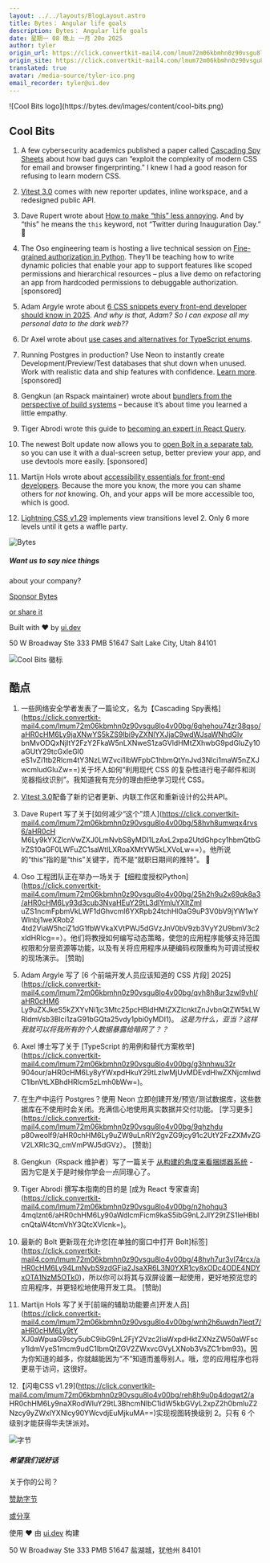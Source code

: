 ```yaml
---
layout: ../../layouts/BlogLayout.astro
title: Bytes： Angular life goals
description: Bytes： Angular life goals
date: 星期一 08 晚上 一月 20o 2025
author: tyler
origin_url: https://click.convertkit-mail4.com/lmum72m06kbmhn0z90vsgu8lo4v00bg/7qh7h2uoeqlx2ziz/aHR0cHM6Ly9ieXRlcy5kZXYvYXJjaGl2ZXMvMzYw
origin_site: https://click.convertkit-mail4.com/lmum72m06kbmhn0z90vsgu8lo4v00bg/7qh7h2uoeqlx2ziz/aHR0cHM6Ly9ieXRlcy5kZXYvYXJjaGl2ZXMvMzYw
translated: true
avatar: /media-source/tyler-ico.png
email_recorder: tyler@ui.dev
---
```



<Reference client:only="react" title="Bytes： Angular life goals" url="https://click.convertkit-mail4.com/lmum72m06kbmhn0z90vsgu8lo4v00bg/7qh7h2uoeqlx2ziz/aHR0cHM6Ly9ieXRlcy5kZXYvYXJjaGl2ZXMvMzYw" />

<Detail client:only="react">
	![Cool Bits logo](https://bytes.dev/images/content/cool-bits.png)

## Cool Bits

1.  A few cybersecurity academics published a paper called [Cascading Spy Sheets](https://click.convertkit-mail4.com/lmum72m06kbmhn0z90vsgu8lo4v00bg/6qhehou74zr38qso/aHR0cHM6Ly9jaXNwYS5kZS9lbi9yZXNlYXJjaC9wdWJsaWNhdGlvbnMvODQxNjItY2FzY2FkaW5nLXNweS1zaGVldHMtZXhwbG9pdGluZy10aGUtY29tcGxleGl0eS1vZi1tb2Rlcm4tY3NzLWZvci1lbWFpbC1hbmQtYnJvd3Nlci1maW5nZXJwcmludGluZw==) about how bad guys can “exploit the complexity of modern CSS for email and browser fingerprinting.” I knew I had a good reason for refusing to learn modern CSS.
    
2.  [Vitest 3.0](https://click.convertkit-mail4.com/lmum72m06kbmhn0z90vsgu8lo4v00bg/kkhmh2ulprwokghl/aHR0cHM6Ly92aXRlc3QuZGV2L2Jsb2cvdml0ZXN0LTM=) comes with new reporter updates, inline workspace, and a redesigned public API.
    
3.  Dave Rupert wrote about [How to make “this” less annoying](https://click.convertkit-mail4.com/lmum72m06kbmhn0z90vsgu8lo4v00bg/58hvh8umwqx4rvs6/aHR0cHM6Ly9kYXZlcnVwZXJ0LmNvbS8yMDI1LzAxL2xpa2UtdGhpcy1hbmQtbGlrZS10aGF0LWFuZC1saWtlLXRoaXMtYW5kLXVoLw==). And by “this” he means the `this` keyword, not “Twitter during Inauguration Day.” 🥲
    
4.  The Oso engineering team is hosting a live technical session on [Fine-grained authorization in Python](https://click.convertkit-mail4.com/lmum72m06kbmhn0z90vsgu8lo4v00bg/25h2h9u2x69qk8a3/aHR0cHM6Ly93d3cub3NvaHEuY29tL3dlYmluYXItZmluZS1ncmFpbmVkLWF1dGhvcml6YXRpb24tcHl0aG9uP3V0bV9jYW1wYWlnbj1weXRob24td2ViaW5hciZ1dG1fbWVkaXVtPWJ5dGVzJnV0bV9zb3VyY2U9bmV3c2xldHRlcg==). They’ll be teaching how to write dynamic policies that enable your app to support features like scoped permissions and hierarchical resources – plus a live demo on refactoring an app from hardcoded permissions to debuggable authorization. \[sponsored\]
    
5.  Adam Argyle wrote about [6 CSS snippets every front-end developer should know in 2025](https://click.convertkit-mail4.com/lmum72m06kbmhn0z90vsgu8lo4v00bg/qvh8h8ur3zwl9vhl/aHR0cHM6Ly9uZXJkeS5kZXYvNi1jc3Mtc25pcHBldHMtZXZlcnktZnJvbnQtZW5kLWRldmVsb3Blci1zaG91bGQta25vdy1pbi0yMDI1). _And why is that, Adam? So I can expose all my personal data to the dark web??_
    
6.  Dr Axel wrote about [use cases and alternatives for TypeScript enums](https://click.convertkit-mail4.com/lmum72m06kbmhn0z90vsgu8lo4v00bg/g3hnhwu32r904our/aHR0cHM6Ly8yYWxpdHkuY29tLzIwMjUvMDEvdHlwZXNjcmlwdC1lbnVtLXBhdHRlcm5zLmh0bWw=).
    
7.  Running Postgres in production? Use Neon to instantly create Development/Preview/Test databases that shut down when unused. Work with realistic data and ship features with confidence. [Learn more](https://click.convertkit-mail4.com/lmum72m06kbmhn0z90vsgu8lo4v00bg/9qhzhdup80weolf9/aHR0cHM6Ly9uZW9uLnRlY2gvZG9jcy91c2UtY2FzZXMvZGV2LXRlc3Q_cmVmPWJ5dGVz). \[sponsored\]
    
8.  Gengkun (an Rspack maintainer) wrote about [bundlers from the perspective of build systems](https://click.convertkit-mail4.com/lmum72m06kbmhn0z90vsgu8lo4v00bg/3ohphdu780mkedtr/aHR0cHM6Ly9naXRodWIuY29tL29yZ3Mvd2ViLWluZnJhLWRldi9kaXNjdXNzaW9ucy8yNA==) – because it’s about time you learned a little empathy.
    
9.  Tiger Abrodi wrote this guide to [becoming an expert in React Query](https://click.convertkit-mail4.com/lmum72m06kbmhn0z90vsgu8lo4v00bg/n2hohqu34mqlznt6/aHR0cHM6Ly90aWdlcmFicm9kaS5ibG9nL2JlY29tZS1leHBlcnQtaW4tcmVhY3QtcXVlcnk=).
    
10.  The newest Bolt update now allows you to [open Bolt in a separate tab](https://click.convertkit-mail4.com/lmum72m06kbmhn0z90vsgu8lo4v00bg/48hvh7ur3vl74rcx/aHR0cHM6Ly94LmNvbS9zdGFja2JsaXR6L3N0YXR1cy8xODc4ODE4NDYxOTA1NzM5OTk0), so you can use it with a dual-screen setup, better preview your app, and use devtools more easily. \[sponsored\]
    
11.  Martijn Hols wrote about [accessibility essentials for front-end developers](https://click.convertkit-mail4.com/lmum72m06kbmhn0z90vsgu8lo4v00bg/wnh2h6uwdn7leqt7/aHR0cHM6Ly9tYXJ0aWpuaG9scy5ubC9ibG9nL2FjY2Vzc2liaWxpdHktZXNzZW50aWFscy1ldmVyeS1mcm9udC1lbmQtZGV2ZWxvcGVyLXNob3VsZC1rbm93). Because the more you know, the more you can shame others for _not_ knowing. Oh, and your apps will be more accessible too, which is good.
    
12.  [Lightning CSS v1.29](https://click.convertkit-mail4.com/lmum72m06kbmhn0z90vsgu8lo4v00bg/reh8h9u0p4dogwt2/aHR0cHM6Ly9naXRodWIuY29tL3BhcmNlbC1idW5kbGVyL2xpZ2h0bmluZ2Nzcy9yZWxlYXNlcy90YWcvdjEuMjkuMA==) implements view transitions level 2. Only 6 more levels until it gets a waffle party.
    

![Bytes](https://bytes.dev/images/bytes-icon.png)

##### Want us to say nice things  
about your company?

[Sponsor Bytes](https://click.convertkit-mail4.com/lmum72m06kbmhn0z90vsgu8lo4v00bg/08hwhgud4vep3zhl/aHR0cHM6Ly9ieXRlcy5kZXYvYWR2ZXJ0aXNl)

[or share it](https://click.convertkit-mail4.com/lmum72m06kbmhn0z90vsgu8lo4v00bg/vqh3hmup6l0qzmig/aHR0cHM6Ly9ieXRlcy5kZXYvc2hhcmU=)

Built with ❤️ by [ui.dev](https://click.convertkit-mail4.com/lmum72m06kbmhn0z90vsgu8lo4v00bg/l2heh6u3pe2d8ei6/aHR0cHM6Ly91aS5kZXY=)

50 W Broadway Ste 333 PMB 51647 Salt Lake City, Utah 84101


</Detail>

![Cool Bits 徽标](https://bytes.dev/images/content/cool-bits.png)

## 酷点

1. 一些网络安全学者发表了一篇论文，名为【Cascading Spy表格]\(https://click.convertkit-mail4.com/lmum72m06kbmhn0z90vsgu8lo4v00bg/6qhehou74zr38qso/aHR0cHM6Ly9jaXNwYS5kZS9lbi9yZXNlYXJjaC9wdWJsaWNhdGlv bnMvODQxNjItY2FzY2FkaW5nLXNweS1zaGVldHMtZXhwbG9pdGluZy10aGUtY29tcGxleGl0 eS1vZi1tb2Rlcm4tY3NzLWZvci1lbWFpbC1hbmQtYnJvd3Nlci1maW5nZXJwcmludGluZw==)关于坏人如何“利用现代 CSS 的复杂性进行电子邮件和浏览器指纹识别”。我知道我有充分的理由拒绝学习现代 CSS。

2. [Vitest 3.0](https://click.convertkit-mail4.com/lmum72m06kbmhn0z90vsgu8lo4v00bg/kkhmh2ulprwokghl/aHR0cHM6Ly92aXRlc3QuZGV2L2Jsb2cvdml0ZXN0LTM=)配备了新的记者更新、内联工作区和重新设计的公共API。

3. Dave Rupert 写了关于\[如何减少“这个”烦人]\(https://click.convertkit-mail4.com/lmum72m06kbmhn0z90vsgu8lo4v00bg/58hvh8umwqx4rvs6/aHR0cH M6Ly9kYXZlcnVwZXJ0LmNvbS8yMDI1LzAxL2xpa2UtdGhpcy1hbmQtbGlrZS10aGF0LWFuZC1saWtlLXRoaXMtYW5kLXVoLw==）。他所说的“this”指的是“this”关键字，而不是“就职日期间的推特”。 🥲

4. Oso 工程团队正在举办一场关于【细粒度授权Python]\(https://click.convertkit-mail4.com/lmum72m06kbmhn0z90vsgu8lo4v00bg/25h2h9u2x69qk8a3/aHR0cHM6Ly93d3cub3NvaHEuY29tL3dlYmluYXItZml uZS1ncmFpbmVkLWF1dGhvcml6YXRpb24tchHl0aG9uP3V0bV9jYW1wYWlnbj1weXRob2 4td2ViaW5hciZ1dG1fbWVkaXVtPWJ5dGVzJnV0bV9zb3VyY2U9bmV3c2xldHRlcg==）。他们将教授如何编写动态策略，使您的应用程序能够支持范围权限和分层资源等功能，以及有关将应用程序从硬编码权限重构为可调试授权的现场演示。 \[赞助]

5. Adam Argyle 写了 \[6 个前端开发人员应该知道的 CSS 片段] 2025]\(https://click.convertkit-mail4.com/lmum72m06kbmhn0z90vsgu8lo4v00bg/qvh8h8ur3zwl9vhl/aHR0cHM6 Ly9uZXJkeS5kZXYvNi1jc3Mtc25pcHBldHMtZXZlcnktZnJvbnQtZW5kLWRldmVsb3Blci1zaG91bGQta25vdy1pbi0yMDI1)。 *这是为什么，亚当？这样我就可以将我所有的个人数据暴露给暗网了？？*

6. Axel 博士写了关于 \[TypeScript 的用例和替代方案枚举]\(https://click.convertkit-mail4.com/lmum72m06kbmhn0z90vsgu8lo4v00bg/g3hnhwu32r 904our/aHR0cHM6Ly8yYWxpdHkuY29tLzIwMjUvMDEvdHlwZXNjcmlwdC1lbnVtLXBhdHRlcm5zLmh0bWw=)。

7. 在生产中运行 Postgres？使用 Neon 立即创建开发/预览/测试数据库，这些数据库在不使用时会关闭。充满信心地使用真实数据并交付功能。 \[学习更多]\(https://click.convertkit-mail4.com/lmum72m06kbmhn0z90vsgu8lo4v00bg/9qhzhdu p80weolf9/aHR0chHM6Ly9uZW9uLnRlY2gvZG9jcy91c2UtY2FzZXMvZGV2LXRlc3Q\_cmVmPWJ5dGVz）。 \[赞助]

8. Gengkun（Rspack 维护者）写了一篇关于 [从构建的角度来看捆绑器系统](https://click.convertkit-mail4.com/lmum72m06kbmhn0z90vsgu8lo4v00bg/3ohphdu780mkedtr/aHR0cHM6Ly9naXRodWIuY29tL29yZ3Mvd2ViLWluZnJhLWRldi9kaXNjdXNzaW9ucy8yNA==) - 因为它是关于是时候你学会一点同理心了。

9. Tiger Abrodi 撰写本指南的目的是 \[成为 React 专家查询]\(https://click.convertkit-mail4.com/lmum72m06kbmhn0z90vsgu8lo4v00bg/n2hohqu3 4mqlznt6/aHR0chHM6Ly90aWdlcmFicm9kaS5ibG9nL2JlY29tZS1leHBblcnQtaW4tcmVhY3QtcXVlcnk=)。

10. 最新的 Bolt 更新现在允许您\[在单独的窗口中打开 Bolt]标签]\(https://click.convertkit-mail4.com/lmum72m06kbmhn0z90vsgu8lo4v00bg/48hvh7ur3vl74rcx/aHR0cHM6Ly94LmNvbS9zdGFja2JsaXR6L3N0YXR1cy8xODc4ODE4NDYxOTA1NzM5OTk0)，所以你可以将其与双屏设置一起使用，更好地预览您的应用程序，并更轻松地使用开发工具。 \[赞助]

11. Martijn Hols 写了关于\[前端的辅助功能要点]开发人员]\(https://click.convertkit-mail4.com/lmum72m06kbmhn0z90vsgu8lo4v00bg/wnh2h6uwdn7leqt7/aHR0cHM6Ly9tY XJ0aWpuaG9scy5ubC9ibG9nL2FjY2Vzc2liaWxpdHktZXNzZW50aWFscy1ldmVyeS1mcm9udC1lbmQtZGV2ZWxvcGVyLXNob3VsZC1rbm93)。因为你知道的越多，你就越能因为“不”知道而羞辱别人。哦，您的应用程序也将更易于访问，这很好。

12.【闪电CSS v1.29]\(https://click.convertkit-mail4.com/lmum72m06kbmhn0z90vsgu8lo4v00bg/reh8h9u0p4dogwt2/a HR0chHM6Ly9naXRodWIuY29tL3BhcmNlbC1idW5kbGVyL2xpZ2h0bmluZ2Nzcy9yZWxlYXNlcy90YWcvdjEuMjkuMA==)实现视图转换级别 2。只有 6 个级别才能获得华夫饼派对。

![字节](https://bytes.dev/images/bytes-icon.png)

##### 希望我们说好话

关于你的公司？

[赞助字节](https://click.convertkit-mail4.com/lmum72m06kbmhn0z90vsgu8lo4v00bg/08hwhgud4vep3zhl/aHR0cHM6Ly9ieXRlcy5kZXYvYWR2ZXJ0aXNl)

[或分享](https://click.convertkit-mail4.com/lmum72m06kbmhn0z90vsgu8lo4v00bg/vqh3hmup6l0qzmig/aHR0cHM6Ly9ieXRlcy5kZXYvc2hhcmU=)

使用 ❤️ 由 [ui.dev](https://click.convertkit-mail4.com/lmum72m06kbmhn0z90vsgu8lo4v00bg/l2heh6u3pe2d8ei6/aHR0cHM6Ly91aS5kZXY=) 构建

50 W Broadway Ste 333 PMB 51647 盐湖城，犹他州 84101


